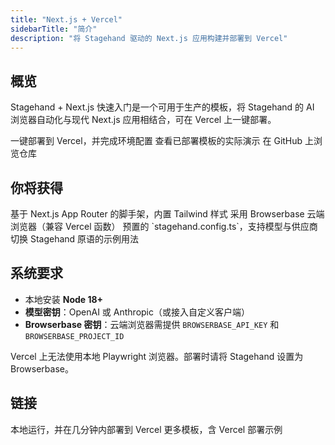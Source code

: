 ```yaml
---
title: "Next.js + Vercel"
sidebarTitle: "简介"
description: "将 Stagehand 驱动的 Next.js 应用构建并部署到 Vercel"
---
```


## 概览

Stagehand + Next.js 快速入门是一个可用于生产的模板，将 Stagehand 的 AI 浏览器自动化与现代 Next.js 应用相结合，可在 Vercel 上一键部署。

<CardGroup cols={3}>
  <Card title="Deploy Template" icon="rocket" href="https://vercel.com/templates/ai/stagehand-next-js-quickstart">
    一键部署到 Vercel，并完成环境配置
  </Card>

  <Card title="Live Demo" icon="globe" href="https://stagehand-nextjs-quickstart.vercel.app">
    查看已部署模板的实际演示
  </Card>

  <Card title="Source Code" icon="github" href="https://github.com/browserbase/stagehand-nextjs-quickstart">
    在 GitHub 上浏览仓库
  </Card>
</CardGroup>

## 你将获得

<CardGroup cols={2}>
  <Card title="App Router project" icon="browser">
    基于 Next.js App Router 的脚手架，内置 Tailwind 样式
  </Card>

  <Card title="Server‑safe automation" icon="shield-check">
    采用 Browserbase 云端浏览器（兼容 Vercel 函数）
  </Card>

  <Card title="Prewired config" icon="gear">
    预置的 `stagehand.config.ts`，支持模型与供应商切换
  </Card>

  <Card title="Automation ready" icon="robot">
    Stagehand 原语的示例用法
  </Card>
</CardGroup>

## 系统要求

- 本地安装 **Node 18+**
- **模型密钥**：OpenAI 或 Anthropic（或接入自定义客户端）
- **Browserbase 密钥**：云端浏览器需提供 `BROWSERBASE_API_KEY` 和 `BROWSERBASE_PROJECT_ID`

<Tip>
  Vercel 上无法使用本地 Playwright 浏览器。部署时请将 Stagehand 设置为 Browserbase。
</Tip>

## 链接

<CardGroup cols={2}>
  <Card title="Quickstart" icon="rocket" href="/zh/integrations/vercel/quickstart">
    本地运行，并在几分钟内部署到 Vercel
  </Card>

  <Card title="TypeScript Quickstart" icon="code" href="/zh/first-steps/quickstart">
    更多模板，含 Vercel 部署示例
  </Card>
</CardGroup>
